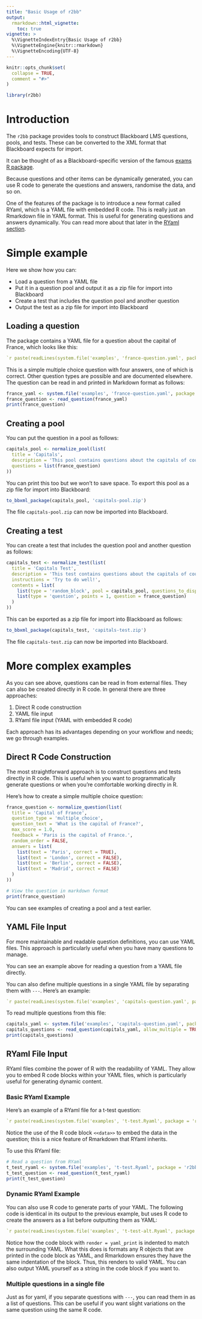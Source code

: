 ```yaml
---
title: "Basic Usage of r2bb"
output:
  rmarkdown::html_vignette:
    toc: true
vignette: >
  %\VignetteIndexEntry{Basic Usage of r2bb}
  %\VignetteEngine{knitr::rmarkdown}
  %\VignetteEncoding{UTF-8}
---
```


```r
knitr::opts_chunk$set(
  collapse = TRUE,
  comment = "#>"
)
```

```r
library(r2bb)
```

# Introduction

The `r2bb` package provides tools to construct Blackboard LMS questions, pools, and tests. These can be converted to the XML format that Blackboard expects for import.

It can be thought of as a Blackboard-specific version of the famous [exams R package](https://www.r-exams.org/).

Because questions and other items can be dynamically generated, you can use R code to generate the questions and answers, randomise the data, and so on.

One of the features of the package is to introduce a new format called RYaml, which is a YAML file with embedded R code. This is really just an Rmarkdown file in YAML format. This is useful for generating questions and answers dynamically. You can read more about that later in the [RYaml section](#ryaml).

# Simple example

Here we show how you can:

- Load a question from a YAML file
- Put it in a question pool and output it as a zip file for import into Blackboard
- Create a test that includes the question pool and another question
- Output the test as a zip file for import into Blackboard

## Loading a question

The package contains a YAML file for a question about the capital of France, which looks like this:

```yaml
`r paste(readLines(system.file('examples', 'france-question.yaml', package = 'r2bb')), collapse = '\n')`
```

This is a simple multiple choice question with four answers, one of which is correct. Other question types are possible and are documented elsewhere. The question can be read in and printed in Markdown format as follows:

```r
france_yaml <- system.file('examples', 'france-question.yaml', package = 'r2bb')
france_question <- read_question(france_yaml)
print(france_question)
```

## Creating a pool

You can put the question in a pool as follows:

```r
capitals_pool <- normalize_pool(list(
  title = 'Capitals',
  description = 'This pool contains questions about the capitals of countries.',
  questions = list(france_question)
))
```

You can print this too but we won't to save space. To export this pool as a zip file for import into Blackboard:

```r
to_bbxml_package(capitals_pool, 'capitals-pool.zip')
```

The file `capitals-pool.zip` can now be imported into Blackboard.

## Creating a test

You can create a test that includes the question pool and another question as follows:

```r
capitals_test <- normalize_test(list(
  title = 'Capitals Test',
  description = 'This test contains questions about the capitals of countries.',
  instructions = 'Try to do well!',
  contents = list(
    list(type = 'random_block', pool = capitals_pool, questions_to_display = 1, points_per_question = 4),
    list(type = 'question', points = 1, question = france_question)
  )
))
```

This can be exported as a zip file for import into Blackboard as follows:

```r
to_bbxml_package(capitals_test, 'capitals-test.zip')
```

The file `capitals-test.zip` can now be imported into Blackboard.

# More complex examples

As you can see above, questions can be read in from external files. They can also be created directly in R code. In general there are three approaches:

1. Direct R code construction
2. YAML file input
3. RYaml file input (YAML with embedded R code)

Each approach has its advantages depending on your workflow and needs; we go through examples.

## Direct R Code Construction

The most straightforward approach is to construct questions and tests directly in R code. This is useful when you want to programmatically generate questions or when you're comfortable working directly in R.

Here's how to create a simple multiple choice question:

```r
france_question <- normalize_question(list(
  title = 'Capital of France',
  question_type = 'multiple_choice',
  question_text = 'What is the capital of France?',
  max_score = 1.0,
  feedback = 'Paris is the capital of France.',
  random_order = FALSE,
  answers = list(
    list(text = 'Paris', correct = TRUE),
    list(text = 'London', correct = FALSE),
    list(text = 'Berlin', correct = FALSE),
    list(text = 'Madrid', correct = FALSE)
  )
))

# View the question in markdown format
print(france_question)
```

You can see examples of creating a pool and a test earlier.

## YAML File Input

For more maintainable and readable question definitions, you can use YAML files. This approach is particularly useful when you have many questions to manage.

You can see an example above for reading a question from a YAML file directly. 

You can also define multiple questions in a single YAML file by separating them with `---`. Here's an example:

```yaml
`r paste(readLines(system.file('examples', 'capitals-question.yaml', package = 'r2bb')), collapse = '\n')`
```

To read multiple questions from this file:

```r
capitals_yaml <- system.file('examples', 'capitals-question.yaml', package = 'r2bb')
capitals_questions <- read_question(capitals_yaml, allow_multiple = TRUE)
print(capitals_questions)
```

## RYaml File Input  {#ryaml}

RYaml files combine the power of R with the readability of YAML. They allow you to embed R code blocks within your YAML files, which is particularly useful for generating dynamic content.

### Basic RYaml Example

Here's an example of a RYaml file for a t-test question:

````yaml
`r paste(readLines(system.file('examples', 't-test.Ryaml', package = 'r2bb')), collapse = '\n')`
````

Notice the use of the R code block `<<data>>` to embed the data in the question; this is a nice feature of Rmarkdown that RYaml inherits.

To use this RYaml file:

```r
# Read a question from RYaml
t_test_ryaml <- system.file('examples', 't-test.Ryaml', package = 'r2bb')
t_test_question <- read_question(t_test_ryaml)
print(t_test_question)
```

### Dynamic RYaml Example

You can also use R code to generate parts of your YAML. The following code is identical in its output to the previous example, but uses R code to create the answers as a list before outputting them as YAML:

````yaml
`r paste(readLines(system.file('examples', 't-test-alt.Ryaml', package = 'r2bb')), collapse = '\n')`
````

Notice how the code block with `render = yaml_print` is indented to match the surrounding YAML. What this does is formats any R objects that are printed in the code block as YAML, and Rmarkdown ensures they have the same indentation of the block. Thus, this renders to valid YAML. You can also output YAML yourself as a string in the code block if you want to.

### Multiple questions in a single file

Just as for yaml, if you separate questions with `---`, you can read them in as a list of questions. This can be useful if you want slight variations on the same question using the same R code.
